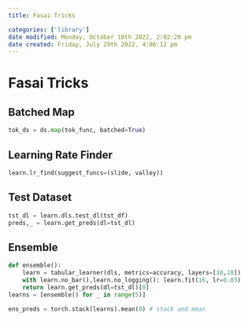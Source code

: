 ```yaml
---
title: Fasai Tricks

categories: ['library']
date modified: Monday, October 10th 2022, 2:02:28 pm
date created: Friday, July 29th 2022, 4:06:12 pm
---
```


# Fasai Tricks

## Batched Map
```python
tok_ds = ds.map(tok_func, batched=True)
```

## Learning Rate Finder
```python
learn.lr_find(suggest_funcs=(slide, valley))
```

## Test Dataset
```python
tst_dl = learn.dls.test_dl(tst_df)
preds,_ = learn.get_preds(dl=tst_dl)
```

## Ensemble
```python
def ensemble():
    learn = tabular_learner(dls, metrics=accuracy, layers=[10,10])
    with learn.no_bar(),learn.no_logging(): learn.fit(16, lr=0.03)
    return learn.get_preds(dl=tst_dl)[0]
learns = [ensemble() for _ in range(5)]

ens_preds = torch.stack(learns).mean(0) # stack and mean
```



